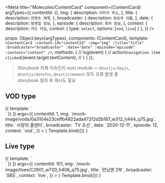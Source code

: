 
<Meta
  title="Molecules/ContentCard"
  component={ContentCard}
  argTypes={{
    contentId: {},
    img: {
      description: `이미지 주소`,
    },
    title: {
      description: `컨텐츠 제목`,
    },
    broadcaster: {
      description: `방송국 이름`,
    },
    date: {
      description: `방영일 정보`,
    },
    episode: {
      description: `회차 정보`,
    },
    context: {
      description: `카드 타입`,
      control: {
        type: `select`,
        options: [`vod`, `live`]
      }
    },
  }}
/>

  props: Object.keys(argTypes),
  components: {ContentCard},
  template: `
    <ContentCard
      :content-id="contentId"
      :img="img"
      :title="title"
      :broadcaster="broadcaster"
      :date="date"
      :episode="episode"
      :context="context"
    />
  `,
  methods: {
    // log(event) {
    //   action(`navigation item clicked`)(event.target.textContent);
    // }
  }
});


> Storybook 자체 이슈인지 nuxt module — `@nuxtjs/dayjs`, `@nuxtjs/datefns`, `@nuxtjs/moment` 모두 오류 발생 중  
> storybook 질의 후 재시도 필요 

## VOD type

<Canvas>
  <Story
    name="VOD Type"
    parameters={{
      backgrounds: {
        default: 'content',
      },
    }}
    decorators={[
      () => ({ template: `<div style="width: 240px;"><story /></div>` })
    ]}
    args={{
      contentId: 1,
      img: `/mock-image/vods/0a3104e23ceffb4822ada472f2d2b167_w312_h444_q75.jpg`,
      title: `사랑의 콜센터`,
      broadcaster: `TV 조선`,
      date: `2020-12-11`,
      episode: 12,
      context: `vod`,
    }}
  >
    { Template.bind({}) }
  </Story>
</Canvas>

<ArgsTable story="VOD Type" />



## Live type

<Canvas>
  <Story
    name="Live Type"
    parameters={{
      backgrounds: {
        default: 'content',
      },
    }}
    decorators={[
      () => ({ template: `<div style="width: 240px;"><story /></div>` })
    ]}
    args={{
      contentId: 101,
      img: `/mock-image/lives/C2601_w720_h406_q75.jpg`,
      title: `런닝맨 2부`,
      broadcaster: `SBS`,
      context: `live`,
    }}
  >
    { Template.bind({}) }
  </Story>
</Canvas>

<ArgsTable story="Live Type" />
